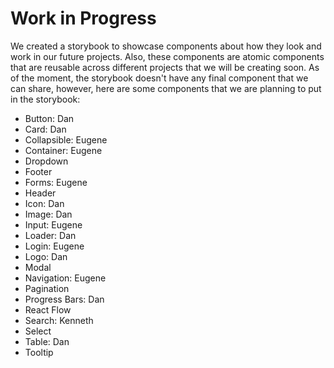 
<Meta title='Notes' />

# Work in Progress

We created a storybook to showcase components about how they look and work in our future projects. Also, these components are atomic components that are reusable across different projects that we will be creating soon. As of the moment, the storybook doesn't have any final component that we can share, however, here are some components that we are planning to put in the storybook:

<ul className='todos'>
  <li className='checked'>Button: Dan</li>
  <li className='checked'>Card: Dan</li>
  <li className='wip'>Collapsible: Eugene</li>
  <li className='checked'>Container: Eugene</li>
  <li className=''>Dropdown</li>
  <li className=''>Footer</li>
  <li className='checked'>Forms: Eugene</li>
  <li className=''>Header</li>
  <li className='checked'>Icon: Dan</li>
  <li className='checked'>Image: Dan</li>
  <li className='checked'>Input: Eugene</li>
  <li className='checked'>Loader: Dan</li>
  <li className='checked'>Login: Eugene</li>
  <li className='checked'>Logo: Dan</li>
  <li className=''>Modal</li>
  <li className='checked'>Navigation: Eugene</li>
  <li className=''>Pagination</li>
  <li className='checked'>Progress Bars: Dan</li>
  <li className=''>React Flow</li>
  <li className='wip'>Search: Kenneth</li>
  <li className=''>Select</li>
  <li className='wip'>Table: Dan</li>
  <li className=''>Tooltip</li>
</ul>

<!--<div class='box'>

  <div class='percent'>
    <svg>
      <circle cx='70' cy='70' r='70'></circle>
      <circle cx='70' cy='70' r='70'></circle>
    </svg>
    <div class='num'>
      <h2>
        5<span>%</span>
      </h2>
    </div>
  </div>
  <h2 class='text'>progress</h2>
</div>-->

<style>{`
  .todos {
    padding: 0;
    column-count: 3;
  }

  .todos li {
    padding: 0;
    margin: 0;
    width: 100%;
    list-style: none;
  }

  .todos li:before {
    content: 'x';
    color: tomato;
    padding-right: 10px;
    font-size: 1rem;
    font-weight: bold;
  }

  .todos li.checked:before {
    content: '✓';
    color: green;
    font-size: 12px;
  }

  .todos li.wip:before {
    content: '⦾';
    color: #4285F4;
    font-size: 9px;
  }
`}</style>
